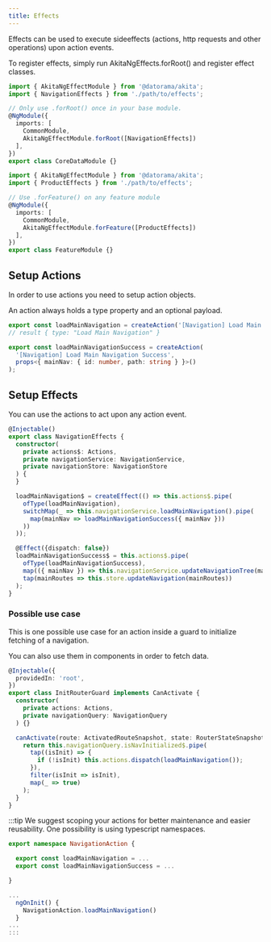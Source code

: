 ```yaml
---
title: Effects
---
```


Effects can be used to execute sideeffects (actions, http requests and other operations) upon action events.

To register effects, simply run AkitaNgEffects.forRoot() and register effect classes.

```ts title="app.module.ts"
import { AkitaNgEffectModule } from '@datorama/akita';
import { NavigationEffects } from './path/to/effects';

// Only use .forRoot() once in your base module.
@NgModule({
  imports: [
    CommonModule,
    AkitaNgEffectModule.forRoot([NavigationEffects])
  ],
})
export class CoreDataModule {}
```

```ts title="product.module.ts"
import { AkitaNgEffectModule } from '@datorama/akita';
import { ProductEffects } from './path/to/effects';

// Use .forFeature() on any feature module
@NgModule({
  imports: [
    CommonModule,
    AkitaNgEffectModule.forFeature([ProductEffects])
  ],
})
export class FeatureModule {}
```

## Setup Actions

In order to use actions you need to setup action objects.

An action always holds a type property and an optional payload.

```ts title="navigation.actions.ts"
export const loadMainNavigation = createAction('[Navigation] Load Main Navigation');
// result { type: "Load Main Navigation" }

export const loadMainNavigationSuccess = createAction(
  '[Navigation] Load Main Navigation Success',
  props<{ mainNav: { id: number, path: string } }>()
);
```

## Setup Effects
You can use the actions to act upon any action event.

```ts title="navigation.effect.ts"
@Injectable()
export class NavigationEffects {
  constructor(
    private actions$: Actions,
    private navigationService: NavigationService,
    private navigationStore: NavigationStore
  ) {
  }

  loadMainNavigation$ = createEffect(() => this.actions$.pipe(
    ofType(loadMainNavigation),
    switchMap(_ => this.navigationService.loadMainNavigation().pipe(
      map(mainNav => loadMainNavigationSuccess({ mainNav }))
    ))
  ));

  @Effect({dispatch: false})
  loadMainNavigationSuccess$ = this.actions$.pipe(
    ofType(loadMainNavigationSuccess),
    map(({ mainNav }) => this.navigationService.updateNavigationTree(mainNav)),
    tap(mainRoutes => this.store.updateNavigation(mainRoutes))
  );
}
```

### Possible use case

This is one possible use case for an action inside a guard to initialize fetching of a navigation.

You can also use them in components in order to fetch data.

```ts title="init-route.guard.ts"
@Injectable({
  providedIn: 'root',
})
export class InitRouterGuard implements CanActivate {
  constructor(
    private actions: Actions,
    private navigationQuery: NavigationQuery
  ) {}

  canActivate(route: ActivatedRouteSnapshot, state: RouterStateSnapshot): Observable<boolean | UrlTree> {
    return this.navigationQuery.isNavInitialized$.pipe(
      tap((isInit) => {
        if (!isInit) this.actions.dispatch(loadMainNavigation());
      }),
      filter(isInit => isInit),
      map(_ => true)
    );
  }
}
```


:::tip
We suggest scoping your actions for better maintenance and easier reusability.
One possibility is using typescript namespaces.

```ts
export namespace NavigationAction {

  export const loadMainNavigation = ...
  export const loadMainNavigationSuccess = ...

}

...
  ngOnInit() {
    NavigationAction.loadMainNavigation()
  }
...
:::


